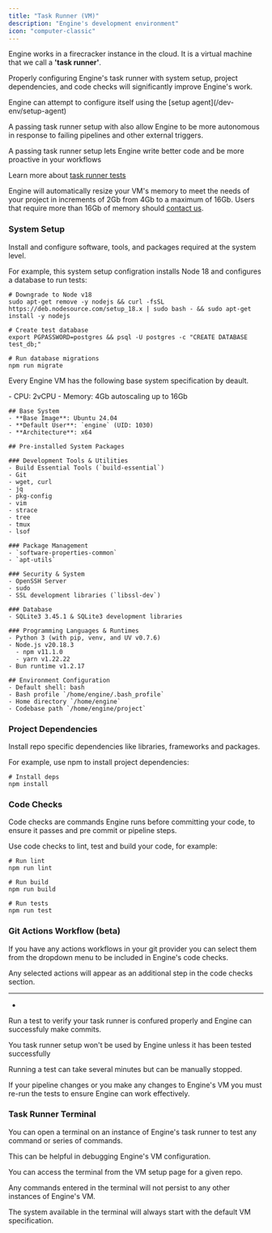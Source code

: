 ```yaml
---
title: "Task Runner (VM)"
description: "Engine's development environment"
icon: "computer-classic"
---
```


Engine works in a firecracker instance in the cloud. It is a virtual machine that we call a **'task runner'**.

Properly configuring Engine's task runner with system setup, project dependencies, and code checks will significantly improve Engine's work.

<Check>
  Engine can attempt to configure itself using the [setup agent](/dev-env/setup-agent)
</Check>

A passing task runner setup with also allow Engine to be more autonomous in response to failing pipelines and other external triggers.

<Note>
  A passing task runner setup lets Engine write better code and be more proactive in your workflows

  Learn more about [task runner tests](/dev-env/vm-test)
</Note>

Engine will automatically resize your VM's memory to meet the needs of your project in increments of 2Gb from 4Gb to a maximum of 16Gb. Users that require more than 16Gb of memory should [contact us](/admin/support).

### System Setup

Install and configure software, tools, and packages required at the system level.

For example, this system setup configration installs Node 18 and configures a database to run tests:

```[expandable]
# Downgrade to Node v18
sudo apt-get remove -y nodejs && curl -fsSL https://deb.nodesource.com/setup_18.x | sudo bash - && sudo apt-get install -y nodejs

# Create test database
export PGPASSWORD=postgres && psql -U postgres -c "CREATE DATABASE test_db;"

# Run database migrations
npm run migrate
```

Every Engine VM has the following base system specification by deault.

<Accordion title="VM base specifications" icon="notes">
  - CPU: 2vCPU
  - Memory: 4Gb autoscaling up to 16Gb

  ```
  ## Base System
  - **Base Image**: Ubuntu 24.04
  - **Default User**: `engine` (UID: 1030)
  - **Architecture**: x64
  
  ## Pre-installed System Packages
  
  ### Development Tools & Utilities
  - Build Essential Tools (`build-essential`)
  - Git
  - wget, curl
  - jq
  - pkg-config
  - vim
  - strace
  - tree
  - tmux
  - lsof
  
  ### Package Management
  - `software-properties-common`
  - `apt-utils`
  
  ### Security & System
  - OpenSSH Server
  - sudo
  - SSL development libraries (`libssl-dev`)
  
  ### Database
  - SQLite3 3.45.1 & SQLite3 development libraries
  
  ### Programming Languages & Runtimes
  - Python 3 (with pip, venv, and UV v0.7.6)
  - Node.js v20.18.3
    - npm v11.1.0
    - yarn v1.22.22
  - Bun runtime v1.2.17
  
  ## Environment Configuration
  - Default shell: bash
  - Bash profile `/home/engine/.bash_profile`
  - Home directory `/home/engine`
  - Codebase path `/home/engine/project`
  ```
</Accordion>

### Project Dependencies

Install repo specific dependencies like libraries, frameworks and packages.

For example, use npm to install project dependencies:

```[expandable]
# Install deps
npm install
```

### Code Checks

Code checks are commands Engine runs before committing your code, to ensure it passes and pre commit or pipeline steps.

Use code checks to lint, test and build your code, for example:

```[expandable]
# Run lint
npm run lint

# Run build
npm run build

# Run tests
npm run test
```

### Git Actions Workflow (beta)

If you have any actions workflows in your git provider you can select them from the dropdown menu to be included in Engine's code checks.

Any selected actions will appear as an additional step in the code checks section.

---

-

Run a test to verify your task runner is confured properly and Engine can successfuly make commits.

<Note>
  You task runner setup won't be used by Engine unless it has been tested successfully
</Note>

Running a test can take several minutes but can be manually stopped.

If your pipeline changes or you make any changes to Engine's VM you must re-run the tests to ensure Engine can work effectively.

### Task Runner Terminal

You can open a terminal on an instance of Engine's task runner to test any command or series of commands.

This can be helpful in debugging Engine's VM configuration.

You can access the terminal from the VM setup page for a given repo.

<Warning>
  Any commands entered in the terminal will not persist to any other instances of Engine's VM.

  The system available in the terminal will always start with the default VM specification.
</Warning>